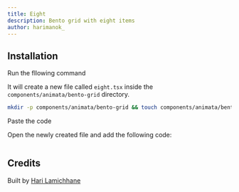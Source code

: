 ```yaml
---
title: Eight
description: Bento grid with eight items
author: harimanok_
---
```


<ComponentPreview name="bento-grid-eight--docs" />

## Installation

<Steps>
<Step>Run the fllowing command</Step>

It will create a new file called `eight.tsx` inside the `components/animata/bento-grid` directory.

```bash
mkdir -p components/animata/bento-grid && touch components/animata/bento-grid/eight.tsx
```

<Step>Paste the code</Step>

Open the newly created file and add the following code:

```jsx file=<rootDir>/animata/bento-grid/eight.tsx

```

</Steps>

## Credits

Built by [Hari Lamichhane](https://github.com/hari)
